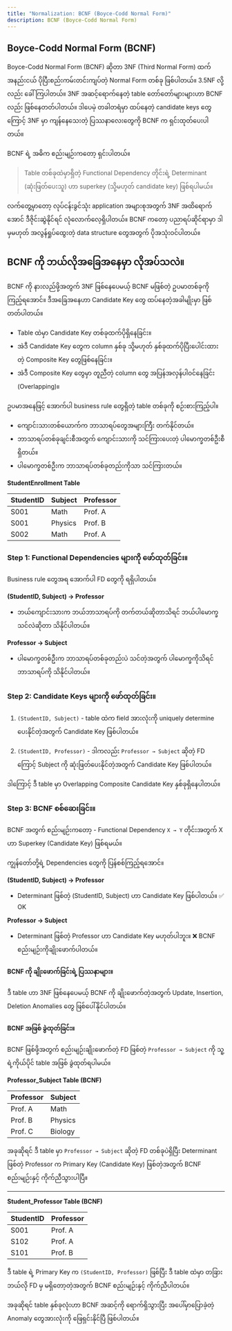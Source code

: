 ```yaml
---
title: "Normalization: BCNF (Boyce-Codd Normal Form)"
description: BCNF (Boyce-Codd Normal Form)
---
```


## Boyce-Codd Normal Form (BCNF)

Boyce-Codd Normal Form (BCNF) ဆိုတာ 3NF (Third Normal Form) ထက် အနည်းငယ် ပိုပြီးစည်းကမ်းတင်းကျပ်တဲ့ Normal Form တစ်ခု ဖြစ်ပါတယ်။  3.5NF လို့လည်း ခေါ်ကြပါတယ်။ 3NF အဆင့်ရောက်နေတဲ့ table တော်တော်များများဟာ BCNF လည်း ဖြစ်နေတတ်ပါတယ်။
ဒါပေမဲ့ တခါတရံမှာ ထပ်နေတဲ့ candidate keys တွေကြောင့် 3NF မှာ ကျန်နေသေးတဲ့ ပြဿနာလေးတွေကို BCNF က ရှင်းထုတ်ပေးပါတယ်။


BCNF ရဲ့ အဓိက စည်းမျဉ်းကတော့ ရှင်းပါတယ်။

> Table တစ်ခုထဲမှာရှိတဲ့ Functional Dependency တိုင်းရဲ့ Determinant (ဆုံးဖြတ်ပေးသူ) ဟာ superkey (သို့မဟုတ် candidate key) ဖြစ်ရပါမယ်။

လက်တွေ့မှာတော့ လုပ်ငန်းခွင်သုံး application အများစုအတွက် 3NF အထိရောက်အောင် ဒီဇိုင်းဆွဲနိုင်ရင် လုံလောက်လေ့ရှိပါတယ်။ BCNF ကတော့ ပညာရပ်ဆိုင်ရာမှာ ဒါမှမဟုတ် အလွန်ရှုပ်ထွေးတဲ့ data structure တွေအတွက် ပိုအသုံးဝင်ပါတယ်။

## BCNF ကို ဘယ်လိုအခြေအနေမှာ လိုအပ်သလဲ။

BCNF ကို နားလည်ဖို့အတွက် 3NF ဖြစ်နေပေမယ့် BCNF မဖြစ်တဲ့ ဥပမာတစ်ခုကို ကြည့်ရအောင်။ ဒီအခြေအနေဟာ Candidate Key တွေ ထပ်နေတဲ့အခါမျိုးမှာ ဖြစ်တတ်ပါတယ်။
- Table ထဲမှာ Candidate Key တစ်ခုထက်ပိုရှိနေခြင်း။
- အဲဒီ Candidate Key တွေက column နှစ်ခု သို့မဟုတ် နှစ်ခုထက်ပိုပြီးပေါင်းထားတဲ့ Composite Key တွေဖြစ်နေခြင်း။
- အဲဒီ Composite Key တွေမှာ တူညီတဲ့ column တွေ အပြန်အလှန်ပါဝင်နေခြင်း (Overlapping)။

ဥပမာအနေဖြင့် အောက်ပါ business rule တွေရှိတဲ့ table တစ်ခုကို စဉ်းစားကြည့်ပါ။

- ကျောင်းသားတစ်ယောက်က ဘာသာရပ်တွေအများကြီး တက်နိုင်တယ်။
- ဘာသာရပ်တစ်ခုချင်းစီအတွက် ကျောင်းသားကို သင်ကြားပေးတဲ့ ပါမောက္ခတစ်ဦးစီ ရှိတယ်။
- ပါမောက္ခတစ်ဦးက ဘာသာရပ်တစ်ခုတည်းကိုသာ သင်ကြားတယ်။

**StudentEnrollment Table**

| StudentID | Subject | Professor |
| ---- | ---- | ---- | 
| S001 | Math | Prof. A |
| S001 | Physics | Prof. B|
| S002 | Math | Prof. A |

### Step 1: Functional Dependencies များကို ဖော်ထုတ်ခြင်း။

Business rule တွေအရ အောက်ပါ FD တွေကို ရရှိပါတယ်။

**(StudentID, Subject) → Professor**

- ဘယ်ကျောင်းသားက ဘယ်ဘာသာရပ်ကို တက်တယ်ဆိုတာသိရင် ဘယ်ပါမောက္ခသင်လဲဆိုတာ သိနိုင်ပါတယ်။

**Professor → Subject**

- ပါမောက္ခတစ်ဦးက ဘာသာရပ်တစ်ခုတည်းပဲ သင်တဲ့အတွက် ပါမောက္ခကိုသိရင် ဘာသာရပ်ကို သိနိုင်ပါတယ်။

### Step 2: Candidate Keys များကို ဖော်ထုတ်ခြင်း။

1. `(StudentID, Subject)` - table ထဲက field အားလုံးကို uniquely determine ပေးနိုင်တဲ့အတွက် Candidate Key ဖြစ်ပါတယ်။

2.  `(StudentID, Professor)` - ဒါကလည်း `Professor → Subject` ဆိုတဲ့ FD ကြောင့် Subject ကို ဆုံးဖြတ်ပေးနိုင်တဲ့အတွက် Candidate Key ဖြစ်ပါတယ်။

ဒါကြောင့် ဒီ table မှာ Overlapping Composite Candidate Key နှစ်ခုရှိနေပါတယ်။

### Step 3: BCNF စစ်ဆေးခြင်း။
BCNF အတွက် စည်းမျဉ်းကတော့ -  Functional Dependency `X → Y` တိုင်းအတွက် X ဟာ Superkey (Candidate Key) ဖြစ်ရမယ်။
 
ကျွန်တော်တို့ရဲ့ Dependencies တွေကို ပြန်စစ်ကြည့်ရအောင်။

**(StudentID, Subject) → Professor** 
- Determinant ဖြစ်တဲ့ (StudentID, Subject) ဟာ Candidate Key ဖြစ်ပါတယ်။ ✅ OK

**Professor → Subject** 
- Determinant ဖြစ်တဲ့ Professor ဟာ Candidate Key မဟုတ်ပါဘူး။ ❌ BCNF စည်းမျဉ်းကိုချိုးဖောက်ပါတယ်။

#### BCNF ကို ချိုးဖောက်ခြင်းရဲ့ ပြဿနာများ။
ဒီ table ဟာ 3NF ဖြစ်နေပေမယ့် BCNF ကို ချိုးဖောက်တဲ့အတွက် Update, Insertion, Deletion Anomalies တွေ ဖြစ်ပေါ်နိုင်ပါတယ်။

#### BCNF အဖြစ် ခွဲထုတ်ခြင်း။

BCNF ဖြစ်ဖို့အတွက် စည်းမျဉ်းချိုးဖောက်တဲ့ FD ဖြစ်တဲ့ `Professor → Subject` ကို သူ့ရဲ့ကိုယ်ပိုင် table အဖြစ် ခွဲထုတ်ရပါမယ်။

**Professor_Subject Table (BCNF)**

| Professor | Subject |
| ---- | ---- |
| Prof. A | Math |
| Prof. B | Physics |
| Prof. C | Biology |

အခုဆိုရင် ဒီ table မှာ `Professor → Subject` ဆိုတဲ့ FD တစ်ခုပဲရှိပြီး Determinant ဖြစ်တဲ့ Professor က Primary Key (Candidate Key) ဖြစ်တဲ့အတွက် BCNF စည်းမျဉ်းနှင့် ကိုက်ညီသွားပါပြီ။

-----

**Student_Professor Table (BCNF)**

| StudentID | Professor | 
| ---- | ---- |
| S001 | Prof. A |
| S102 | Prof. A |
| S101 | Prof. B |

ဒီ table ရဲ့ Primary Key က `(StudentID, Professor)` ဖြစ်ပြီး ဒီ table ထဲမှာ တခြား ဘယ်လို FD မှ မရှိတော့တဲ့အတွက် BCNF စည်းမျဉ်းနှင့် ကိုက်ညီပါတယ်။

အခုဆိုရင် table နှစ်ခုလုံးဟာ BCNF အဆင့်ကို ရောက်ရှိသွားပြီး အပေါ်မှာပြောခဲ့တဲ့ Anomaly တွေအားလုံးကို ဖြေရှင်းနိုင်ပြီ ဖြစ်ပါတယ်။
